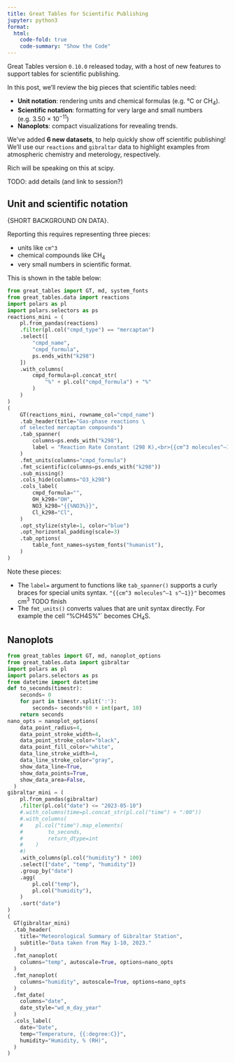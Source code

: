 ```yaml
---
title: Great Tables for Scientific Publishing
jupyter: python3
format:
  html:
    code-fold: true
    code-summary: "Show the Code"
---
```


Great Tables version `0.10.0` released today, with a host of new features to support tables for scientific publishing.

In this post, we'll review the big pieces that scientific tables need:

* **Unit notation**: rendering units and chemical formulas (e.g. °C or CH<sub>4</sub>).
* **Scientific notation**: formatting for very large and small numbers (e.g. 3.50 × 10<sup>−11</sup>)
* **Nanoplots**: compact visualizations for revealing trends.

We've added **6 new datasets**, to help quickly show off scientific publishing! We'll use our `reactions` and `gibraltar` data to highlight examples from atmospheric chemistry and meterology, respectively.

:::{.callout-tip}
Rich will be speaking on this at scipy.

TODO: add details (and link to session?)
:::


## Unit and scientific notation

{SHORT BACKGROUND ON DATA}.

Reporting this requires representing three pieces:

* units like `cm^3`
* chemical compounds like CH<sub>4</sub>
* very small numbers in scientific format.

This is shown in the table below:

```python
from great_tables import GT, md, system_fonts
from great_tables.data import reactions
import polars as pl
import polars.selectors as ps
reactions_mini = (
    pl.from_pandas(reactions)
    .filter(pl.col("cmpd_type") == "mercaptan")
    .select([
        "cmpd_name",
        "cmpd_formula",
        ps.ends_with("k298")
    ])
    .with_columns(
        cmpd_formula=pl.concat_str(
            "%" + pl.col("cmpd_formula") + "%"
        )
    )
)
(
    GT(reactions_mini, rowname_col="cmpd_name")
    .tab_header(title="Gas-phase reactions \
    of selected mercaptan compounds")
    .tab_spanner(
        columns=ps.ends_with("k298"),
        label = "Reaction Rate Constant (298 K),<br>{{cm^3 molecules^–1 s^–1}}"
    )
    .fmt_units(columns="cmpd_formula")
    .fmt_scientific(columns=ps.ends_with("k298"))
    .sub_missing()
    .cols_hide(columns="O3_k298")
    .cols_label(
        cmpd_formula="",
        OH_k298="OH",
        NO3_k298="{{%NO3%}}",
        Cl_k298="Cl",
    )
    .opt_stylize(style=1, color="blue")
    .opt_horizontal_padding(scale=3)
    .tab_options(
        table_font_names=system_fonts("humanist"),
    )
)
```

Note these pieces:

* The `label=` argument to functions like `tab_spanner()` supports a curly braces for special units syntax. `"{{cm^3 molecules^–1 s^–1}}"` becomes cm<sup>3</sup> TODO finish
* The `fmt_units()` converts values that are unit syntax directly. For example the cell "%CH4S%"` becomes CH<sub>4</sub>S.


## Nanoplots




```python
from great_tables import GT, md, nanoplot_options
from great_tables.data import gibraltar
import polars as pl
import polars.selectors as ps
from datetime import datetime
def to_seconds(timestr):
    seconds= 0
    for part in timestr.split(':'):
        seconds= seconds*60 + int(part, 10)
    return seconds
nano_opts = nanoplot_options(
    data_point_radius=4,
    data_point_stroke_width=4,
    data_point_stroke_color="black",
    data_point_fill_color="white",
    data_line_stroke_width=4,
    data_line_stroke_color="gray",
    show_data_line=True,
    show_data_points=True,
    show_data_area=False,
  )
gibraltar_mini = (
    pl.from_pandas(gibraltar)
    .filter(pl.col("date") <= "2023-05-10")
    #.with_columns(time=pl.concat_str(pl.col("time") + ":00"))
    #.with_columns(
    #    pl.col("time").map_elements(
    #        to_seconds,
    #        return_dtype=int
    #    )
    #)
    .with_columns(pl.col("humidity") * 100)
    .select(["date", "temp", "humidity"])
    .group_by("date")
    .agg(
        pl.col("temp"),
        pl.col("humidity"),
    )
    .sort("date")
)
(
  GT(gibraltar_mini)
  .tab_header(
    title="Meteorological Summary of Gibraltar Station",
    subtitle="Data taken from May 1-10, 2023."
  )
  .fmt_nanoplot(
    columns="temp", autoscale=True, options=nano_opts
  )
  .fmt_nanoplot(
    columns="humidity", autoscale=True, options=nano_opts
  )
  .fmt_date(
    columns="date",
    date_style="wd_m_day_year"
  )
  .cols_label(
    date="Date",
    temp="Temperature, {{:degree:C}}",
    humidity="Humidity, % (RH)",
  )
)
```

